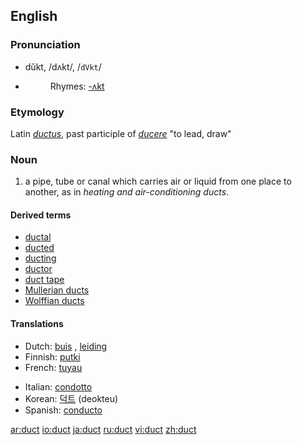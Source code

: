 ==English==

===Pronunciation===
*dŭkt, /dʌkt/, /<tt>dVkt</tt>/
*{{audio|en-us-duct.ogg|Audio (US)}}
*:Rhymes: [[Rhymes:English:-ʌkt|-ʌkt]]

===Etymology===
Latin ''[[ductus]]'', past participle of ''[[ducere]]'' "to lead, draw"

===Noun===
{{en-noun}}

# a pipe, tube or canal which carries air or liquid from one place to another, as in ''heating and air-conditioning ducts''.

====Derived terms====
*[[ductal]]
*[[ducted]]
*[[ducting]]
*[[ductor]]
*[[duct tape]]
*[[Mullerian duct]]s
*[[Wolffian duct]]s

====Translations====
{{top}}
*Dutch: [[buis]] {{f}}, [[leiding]] {{f}}
*Finnish: [[putki]]
*French: [[tuyau]] {{m}}
{{mid}}
*Italian: [[condotto]] {{m}}
*Korean: [[덕트]] (deokteu)
*Spanish: [[conducto]] {{m}}
{{bottom}}

[[ar:duct]]
[[io:duct]]
[[ja:duct]]
[[ru:duct]]
[[vi:duct]]
[[zh:duct]]